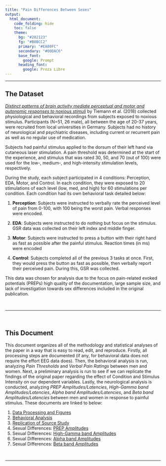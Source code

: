 ```yaml
---
title: "Pain Differences Between Sexes"
output: 
  html_document:
    code_folding: hide
    toc: false
    theme:
      bg: "#202123"
      fg: "#B8BCC2"
      primary: "#EA80FC"
      secondary: "#00DAC6"
      base_font:
        google: Prompt
      heading_font:
        google: Proza Libre
---
```


------------------------------------------------------------------------

## The Dataset

[*Distinct patterns of brain activity mediate perceptual and motor and autonomic responses to noxious stimuli*](https://www.nature.com/articles/s41467-018-06875-x) by Tiemann et al. (2018) collected physiological and behavioral recordings from subjects exposed to noxious stimulus. Participants (N=51, 26 male), all between the age of 20-37 years, were recruited from local universities in Germany. Subjects had no history of neurological and psychiatric diseases, including current or recurrent pain as well as no regular use of medication.

Subjects had painful stimulus applied to the dorsum of their left hand via cutaneous laser stimulation. A pain threshold was determined at the start of the experience, and stimulus that was rated 30, 50, and 70 (out of 100) were used for the low-, medium-, and high-intensity stimulation levels, respectively.

During the study, each subject participated in 4 conditions: Perception, EDA, Motor, and Control. In each condition, they were exposed to 20 stimulations of each level (low, med, and high) for 60 stimulations per condition. Each condition had its own behavioral task detailed below:

1.  **Perception**: Subjects were instructed to verbally rate the perceived level of pain from 0-100, with 100 being the worst pain. Verbal responses were encoded.

2.  **EDA**: Subjects were instructed to do nothing but focus on the stimulus. GSR data was collected on their left index and middle finger.

3.  **Motor**: Subjects were instructed to press a button with their right hand as fast as possible after the painful stimulus. Reaction times (in ms) were encoded

4.  **Control**: Subjects completed all of the previous 3 tasks at once. First, they would press the button as fast as possible, then verbally report their perceived pain. During this, GSR was collected.

This data was chosen for analysis due to the focus on pain-related evoked potentials (PREPs) high quality of the documentation, large sample size, and lack of investigation towards sex differences included in the original publication.

$~$

------------------------------------------------------------------------

$~$

## This Document

This document organizes all of the methodology and statistical analyses of the paper in a way that is easy to read, edit, and reproduce. Firstly, all processing steps are documented (if any, for behavioral data does not require the effort EEG data does). Then, the behavioral analysis is run, analyzing *Pain Thresholds* and *Verbal Pain Ratings* between men and women. Next, a preliminary analysis is run to see if we can replicate the findings of the original paper regarding the effect of Condition and Stimulus Intensity on our dependent variables. Lastly, the neurological analysis is conducted, analyzing *PREP Amplitudes/Latencies*, *High-Gamma band Amplitudes/Latencies*, *Alpha band Amplitudes/Latencies*, and *Beta band Amplitudes/Latencies* between men and women in response to painful stimulus. These documents are linked to below:

1. [Data Processing and Figures](figures.html)
2. [Behavioral Analysis](behavioral.html)
3. [Replication of Source Study](replication.html)
4. Sexual Differences: [PREP Amplitudes](erp.html)
5. Sexual Differences: [High-Gamma band Amplitudes](gamma.html)
6. Sexual Differences: [Alpha band Amplitudes](alpha.html)
7. Sexual Differences: [Beta band Amplitudes](beta.html)

$~$

------------------------------------------------------------------------

$~$